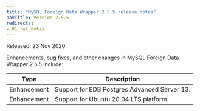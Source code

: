 ```yaml
---
title: "MySQL Foreign Data Wrapper 2.5.5 release notes"
navTitle: Version 2.5.5
redirects:
- 01_rel_notes
---
```


Released: 23 Nov 2020

Enhancements, bug fixes, and other changes in MySQL Foreign Data Wrapper 2.5.5 include:

| Type        | Description |
| ----------- |------------ |
| Enhancement | Support for EDB Postgres Advanced Server 13. |
| Enhancement | Support for Ubuntu 20.04 LTS platform. |


